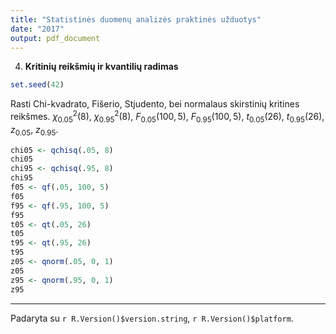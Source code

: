 ```yaml
---
title: "Statistinės duomenų analizės praktinės užduotys"
date: "2017"
output: pdf_document
---
```

4. __Kritinių reikšmių ir kvantilių radimas__

```r
set.seed(42)
```

  Rasti Chi-kvadrato, Fišerio, Stjudento, bei normalaus skirstinių kritines
  reikšmes.
  $\chi^2_{0.05}(8)$, $\chi^2_{0.95}(8)$, $F_{0.05}(100, 5)$, $F_{0.95}(100, 5)$,
  $t_{0.05}(26)$, $t_{0.95}(26)$, $z_{0.05}$, $z_{0.95}$.

```r
chi05 <- qchisq(.05, 8)
chi05
chi95 <- qchisq(.95, 8)
chi95
f05 <- qf(.05, 100, 5)
f05
f95 <- qf(.95, 100, 5)
f95
t05 <- qt(.05, 26)
t05
t95 <- qt(.95, 26)
t95
z05 <- qnorm(.05, 0, 1)
z05
z95 <- qnorm(.95, 0, 1)
z95
```

***
 Padaryta su `r R.Version()$version.string`, `r R.Version()$platform`.
